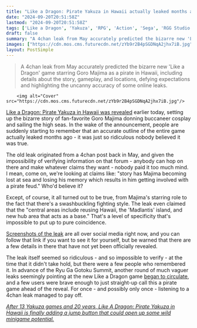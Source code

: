```yaml
---
title: "Like a Dragon: Pirate Yakuza in Hawaii actually leaked months ago, but it was so ridiculous nobody believed it was real"
date: "2024-09-20T20:51:58Z"
lastmod: "2024-09-20T20:51:58Z"
tags: ['Like a Dragon', 'Yakuza', 'RPG', 'Action', 'Sega', 'RGG Studio', 'Leaks', 'Rumors', 'Pirate', 'Hawaii', 'Goro Majima', '4chan']
draft: false
summary: "A 4chan leak from May accurately predicted the bizarre new 'Like a Dragon' game starring Goro Majima as a pirate in Hawaii, including details about the story, gameplay, and locations, defying expectations and highlighting the uncanny accuracy of some online leaks."
images: ["https://cdn.mos.cms.futurecdn.net/zYb9r2B4pSGDNqA2jhx7iB.jpg"]
layout: PostSimple
---
```

> A 4chan leak from May accurately predicted the bizarre new 'Like a Dragon' game starring Goro Majima as a pirate in Hawaii, including details about the story, gameplay, and locations, defying expectations and highlighting the uncanny accuracy of some online leaks.


        <img alt="Cover" src="https://cdn.mos.cms.futurecdn.net/zYb9r2B4pSGDNqA2jhx7iB.jpg"/>
        
[Like a Dragon: Pirate Yakuza in Hawaii was revealed](https://www.gamesradar.com/games/yakuza-like-a-dragon/set-after-like-a-dragon-infinite-wealth-the-next-totally-unexpected-yakuza-game-has-goro-majima-living-his-best-life-as-a-high-seas-pirate/) earlier today, setting up the bizarre story of fan-favorite Goro Majima donning buccaneer cosplay and sailing the high seas. In the wake of the announcement, people are suddenly starting to remember that an accurate outline of the entire game actually leaked months ago - it was just so ridiculous nobody believed it was true.

The old leak originated from a 4chan post back in May, and given the impossibility of verifying information on that forum - anybody can hop on there and make whatever claims they want - nobody paid it too much mind. I mean, come on, we're looking at claims like: "story has Majima becoming lost at sea and losing his memory which results in him getting involved with a pirate feud." Who'd believe it?

Except, of course, it all turned out to be true, from Majima's starring role to the fact that there's a swashbuckling fighting style. The leak even claimed that the "central areas include reusing Hawaii, the 'Madlantis' island, and new hub area that acts as a base." That's a level of specificity that's impossible to put up to pure coincidence.

[Screenshots of the leak](https://twitter.com/Jawmuncher/status/1837087233028792516) are all over social media right now, and you can follow that link if you want to see it for yourself, but be warned that there are a few details in there that have not yet been officially revealed.

The leak itself seemed so ridiculous - and so impossible to verify - at the time that it didn't take hold, but there were a few people who remembered it. In advance of the Ryu Ga Gotoku Summit, another round of much vaguer leaks seemingly pointing at the new Like a Dragon game [began to circulate](https://www.reddit.com/r/GamingLeaksAndRumours/comments/1fhtipt/like_a_dragon_pirate_themed_game_to_be_revealed/), and a few users were brave enough to just straight-up call this a pirate game ahead of the reveal. For once - and possibly only once - listening to a 4chan leak managed to pay off.

[<em>After 13 Yakuza games and 20 years, Like A Dragon: Pirate Yakuza in Hawaii is finally adding a jump button that could open up some wild minigame potential.</em>](https://www.gamesradar.com/games/yakuza-like-a-dragon/after-13-yakuza-games-and-20-years-like-a-dragon-pirate-yakuza-in-hawaii-is-finally-adding-a-jump-button-that-could-open-up-some-wild-minigame-potential/)
        